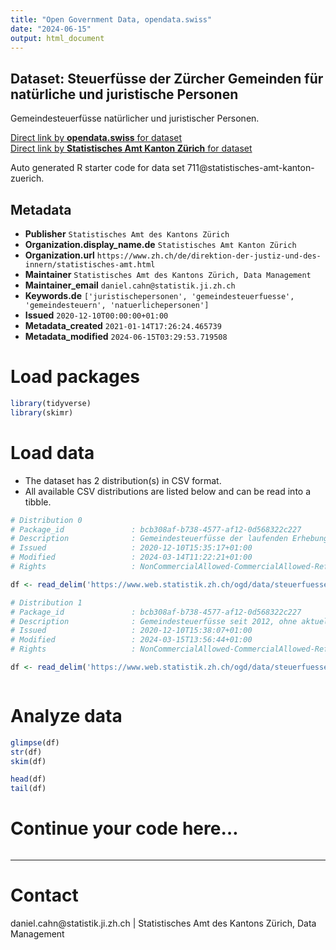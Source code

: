 ```yaml
---
title: "Open Government Data, opendata.swiss"
date: "2024-06-15"
output: html_document
---
```


## Dataset: Steuerfüsse der Zürcher Gemeinden für natürliche und juristische Personen

Gemeindesteuerfüsse natürlicher und juristischer Personen.

[Direct link by **opendata.swiss** for dataset](https://opendata.swiss/de/dataset/steuerfusse-der-zurcher-gemeinden-fur-naturliche-und-juristische-personen)<br>
[Direct link by **Statistisches Amt Kanton Zürich** for dataset](https://www.zh.ch/de/steuern-finanzen/steuern/steuerstatistiken/aktuelle-gemeinde-steuerfuesse.html)

Auto generated R starter code for data set 711@statistisches-amt-kanton-zuerich.

## Metadata

- **Publisher** `Statistisches Amt des Kantons Zürich`
- **Organization.display_name.de** `Statistisches Amt Kanton Zürich`
- **Organization.url** `https://www.zh.ch/de/direktion-der-justiz-und-des-innern/statistisches-amt.html`
- **Maintainer** `Statistisches Amt des Kantons Zürich, Data Management`
- **Maintainer_email** `daniel.cahn@statistik.ji.zh.ch`
- **Keywords.de** `['juristischepersonen', 'gemeindesteuerfuesse', 'gemeindesteuern', 'natuerlichepersonen']`
- **Issued** `2020-12-10T00:00:00+01:00`
- **Metadata_created** `2021-01-14T17:26:24.465739`
- **Metadata_modified** `2024-06-15T03:29:53.719508`


# Load packages

```r

library(tidyverse)
library(skimr)

```

# Load data

-   The dataset has 2 distribution(s) in CSV format.
-   All available CSV distributions are listed below and can be read into a tibble.

```r

# Distribution 0
# Package_id               : bcb308af-b738-4577-af12-0d568322c227
# Description              : Gemeindesteuerfüsse der laufenden Erhebung. Die Daten werden während der Erhebungsphase (Dezember bis ca. März) laufend aktualisiert.
# Issued                   : 2020-12-10T15:35:17+01:00
# Modified                 : 2024-03-14T11:22:21+01:00
# Rights                   : NonCommercialAllowed-CommercialAllowed-ReferenceRequired

df <- read_delim('https://www.web.statistik.zh.ch/ogd/data/steuerfuesse/kanton_zuerich_stf_aktuell.csv')

# Distribution 1
# Package_id               : bcb308af-b738-4577-af12-0d568322c227
# Description              : Gemeindesteuerfüsse seit 2012, ohne aktuelle Erhebung
# Issued                   : 2020-12-10T15:38:07+01:00
# Modified                 : 2024-03-15T13:56:44+01:00
# Rights                   : NonCommercialAllowed-CommercialAllowed-ReferenceRequired

df <- read_delim('https://www.web.statistik.zh.ch/ogd/data/steuerfuesse/kanton_zuerich_stf_timeseries.csv')



```

# Analyze data

```r

glimpse(df)
str(df)
skim(df)

head(df)
tail(df)

```

# Continue your code here...

```r

```

------------------------------------------------------------------------

# Contact

daniel.cahn@statistik.ji.zh.ch | Statistisches Amt des Kantons Zürich, Data Management
